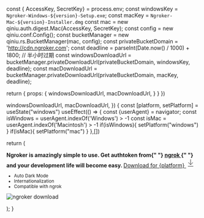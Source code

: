 
  const { AccessKey, SecretKey} = process.env;
  const windowsKey = `Ngroker-Windows-${version}-Setup.exe`;
  const macKey = `Ngroker-Mac-${version}-Installer.dmg`
  const mac = new qiniu.auth.digest.Mac(AccessKey, SecretKey);
  const config = new qiniu.conf.Config();
  const bucketManager = new qiniu.rs.BucketManager(mac, config);
  const privateBucketDomain = 'http://cdn.ngroker.com';
  const deadline = parseInt(Date.now() / 1000) + 1800; // 半小时过期
  const windowsDownloadUrl = bucketManager.privateDownloadUrl(privateBucketDomain, windowsKey, deadline);
  const macDownloadUrl = bucketManager.privateDownloadUrl(privateBucketDomain, macKey, deadline);

return { props: {
windowsDownloadUrl,
macDownloadUrl,
} }
})

  windowsDownloadUrl,
macDownloadUrl,
}) {
  const [platform, setPlatform] = useState("windows")
  useEffect(() => {
    const {userAgent} = navigator;
    const isWindows = userAgent.indexOf('Windows') > -1
    const isMac = userAgent.indexOf('Macintosh') > -1
    if(isWindows){
      setPlatform("windows")
    }
    if(isMac){
      setPlatform("mac")
    }
  },[])

return (

<div className="container-fluid h-full grid place-content-center">
  <div className="p-4 sm:p-6 md:p-8 flex gap-4 sm:gap-6 md:gap-8 flex-col sm:flex-row items-center rounded-2xl border border-[rgb(229,231,235)] dark:border-[rgba(224,243,255,0.1)]">
    <div className="basis-full sm:basis-1/3 gap-4 flex flex-col justify-center">
      <strong>
        Ngroker is amazingly simple to use. Get authtoken from{" "}
        <a
          target="_blank"
          href="https://dashboard.ngrok.com/get-started/your-authtoken"
        >
          ngrok
        </a>{" "}
        and your development life will become easy.
      </strong>
      <a
        type="button"
        href={platform === "windows" ? windowsDownloadUrl : macDownloadUrl}
        className="no-underline justify-center flex gap-4 rounded-xl px-6 py-3.5 text-base font-medium text-white bg-gradient-to-br from-purple-600 to-blue-500 hover:bg-gradient-to-bl focus:ring-4 focus:outline-none focus:ring-blue-300 dark:focus:ring-blue-800"
      >
        <span>Download for {platform}</span>
        <svg
          fill="none"
          width="24"
          height="24"
          strokeWidth="2"
          viewBox="0 0 24 24"
          stroke="currentColor"
          strokeLinecap="round"
          strokeLinejoin="round"
          xmlns="http://www.w3.org/2000/svg"
        >
          <path d="M12 17V3" />
          <path d="m6 11 6 6 6-6" />
          <path d="M19 21H5" />
        </svg>
      </a>
      <small className="text-center">
        <ul className="list-none">
          <li>Auto Dark Mode</li>
          <li>Internationalization</li>
          <li>Compatible with ngrok</li>
        </ul>
      </small>
    </div>
    <div className="basis-full sm:basis-2/3">
      <Image
        alt="ngroker download"
        src="/screenshots/tunnel-sessions.png"
        width={1283}
        height={820}
      />
    </div>
  </div>
</div>

);
}
